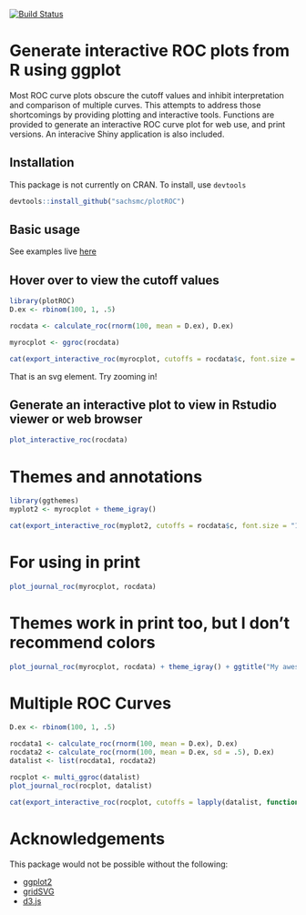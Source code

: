
[![Build Status](https://travis-ci.org/sachsmc/plotROC.png?branch=master)](https://travis-ci.org/sachsmc/plotROC)

# Generate interactive ROC plots from R using ggplot

Most ROC curve plots obscure the cutoff values and inhibit
    interpretation and comparison of multiple curves. This attempts to address
    those shortcomings by providing plotting and interactive tools. Functions
    are provided to generate an interactive ROC curve plot for web use, and
    print versions. An interacive Shiny application is also included.
    
## Installation

This package is not currently on CRAN. To install, use `devtools`

```r
devtools::install_github("sachsmc/plotROC")
```

## Basic usage

See examples live [here](http://sachsmc.github.io/plotROC)

## Hover over to view the cutoff values

```r
library(plotROC)
D.ex <- rbinom(100, 1, .5)

rocdata <- calculate_roc(rnorm(100, mean = D.ex), D.ex)

myrocplot <- ggroc(rocdata)

cat(export_interactive_roc(myrocplot, cutoffs = rocdata$c, font.size = "12px", prefix = "a"))
```

That is an svg element. Try zooming in!

## Generate an interactive plot to view in Rstudio viewer or web browser

```r
plot_interactive_roc(rocdata)
```


# Themes and annotations

```r
library(ggthemes)
myplot2 <- myrocplot + theme_igray()

cat(export_interactive_roc(myplot2, cutoffs = rocdata$c, font.size = "12px", prefix = "b"))
```


# For using in print

```r
plot_journal_roc(myrocplot, rocdata)
```

# Themes work in print too, but I don't recommend colors

```r
plot_journal_roc(myrocplot, rocdata) + theme_igray() + ggtitle("My awesome new biomarker")
```


# Multiple ROC Curves

```r
D.ex <- rbinom(100, 1, .5)

rocdata1 <- calculate_roc(rnorm(100, mean = D.ex), D.ex)
rocdata2 <- calculate_roc(rnorm(100, mean = D.ex, sd = .5), D.ex)
datalist <- list(rocdata1, rocdata2)

rocplot <- multi_ggroc(datalist)
plot_journal_roc(rocplot, datalist)
```

```r
cat(export_interactive_roc(rocplot, cutoffs = lapply(datalist, function(d) d$c), font.size = "12px", prefix = "bmulti"))
```



# Acknowledgements

This package would not be possible without the following:

  - [ggplot2](http://ggplot2.org/)
  - [gridSVG](http://sjp.co.nz/projects/gridsvg/)
  - [d3.js](http://d3js.org)
  



  
